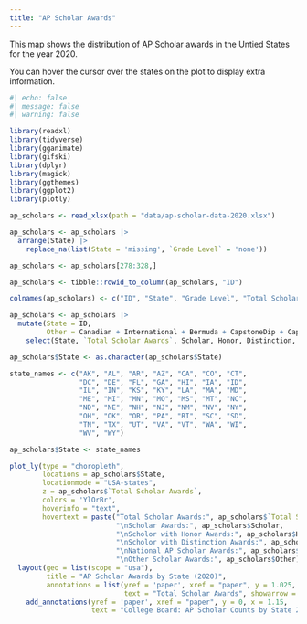 ```yaml
---
title: "AP Scholar Awards"
---
```


This map shows the distribution of AP Scholar awards in the Untied States for the year 2020.

You can hover the cursor over the states on the plot to display extra information.

```r
#| echo: false
#| message: false
#| warning: false

library(readxl)
library(tidyverse)
library(gganimate)
library(gifski)
library(dplyr)
library(magick)
library(ggthemes)
library(ggplot2)
library(plotly)

ap_scholars <- read_xlsx(path = "data/ap-scholar-data-2020.xlsx")

ap_scholars <- ap_scholars |>
  arrange(State) |>
    replace_na(list(State = 'missing', `Grade Level` = 'none')) 

ap_scholars <- ap_scholars[278:328,]

ap_scholars <- tibble::rowid_to_column(ap_scholars, "ID")

colnames(ap_scholars) <- c("ID", "State", "Grade Level", "Total Scholar Awards", "Scholar", "Honor", "Distinction", "National", "Canadian", "International", "Bermuda", "CapstoneDip", "CapstoneCert")

ap_scholars <- ap_scholars |>
  mutate(State = ID,
         Other = Canadian + International + Bermuda + CapstoneDip + CapstoneCert) |>
    select(State, `Total Scholar Awards`, Scholar, Honor, Distinction, National, Other)

ap_scholars$State <- as.character(ap_scholars$State)

state_names <- c("AK", "AL", "AR", "AZ", "CA", "CO", "CT",
                 "DC", "DE", "FL", "GA", "HI", "IA", "ID",
                 "IL", "IN", "KS", "KY", "LA", "MA", "MD",
                 "ME", "MI", "MN", "MO", "MS", "MT", "NC",
                 "ND", "NE", "NH", "NJ", "NM", "NV", "NY",
                 "OH", "OK", "OR", "PA", "RI", "SC", "SD",
                 "TN", "TX", "UT", "VA", "VT", "WA", "WI",
                 "WV", "WY")

ap_scholars$State <- state_names

plot_ly(type = "choropleth",
        locations = ap_scholars$State,
        locationmode = "USA-states",
        z = ap_scholars$`Total Scholar Awards`,
        colors = 'YlOrBr',
        hoverinfo = "text",
        hovertext = paste("Total Scholar Awards:", ap_scholars$`Total Scholar Awards`,
                          "\nScholar Awards:", ap_scholars$Scholar,
                          "\nScholor with Honor Awards:", ap_scholars$Honor,
                          "\nScholor with Distinction Awards:", ap_scholars$Distinction,
                          "\nNational AP Scholar Awards:", ap_scholars$National,
                          "\nOther Scholar Awards:", ap_scholars$Other)) |>
  layout(geo = list(scope = "usa"),
         title = "AP Scholar Awards by State (2020)",
         annotations = list(yref = 'paper', xref = "paper", y = 1.025, x = 1.16,
                            text = "Total Scholar Awards", showarrow = F)) |>
    add_annotations(yref = 'paper', xref = "paper", y = 0, x = 1.15,
                    text = "College Board: AP Scholar Counts by State 2020", showarrow = F)
```